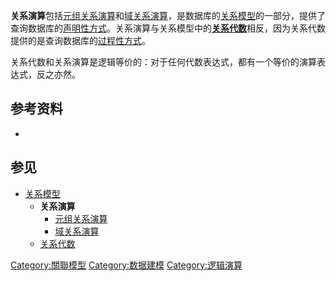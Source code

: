 '''关系演算'''包括[[元组关系演算|元组关系演算]]和[[域关系演算|域关系演算]]，是数据库的[[关系模型|关系模型]]的一部分，提供了查询数据库的[[声明式编程|声明性方式]]。关系演算与关系模型中的'''[[关系代数_(数据库)|关系代数]]'''相反，因为关系代数提供的是查询数据库的[[指令式编程|过程性方式]]。

关系代数和关系演算是逻辑等价的：对于任何代数表达式，都有一个等价的演算表达式，反之亦然。

== 参考资料 ==
* {{cite book | first=Christopher J. | last=Date  | year=2004 | title=An Introduction to Database Systems | url=https://archive.org/details/introductiontoda0000date | edition=8th | publisher=Addison Wesley  | id=ISBN 0-321-19784-4 }}

==参见==
* [[关系模型|关系模型]]
** '''关系演算'''
*** [[元组关系演算|元组关系演算]]
*** [[域关系演算|域关系演算]]
** [[关系代数_(数据库)|关系代数]]

{{databases}}

{{logic-stub}}
{{Authority control}}
[[Category:關聯模型|Category:關聯模型]]
[[Category:数据建模|Category:数据建模]]
[[Category:逻辑演算|Category:逻辑演算]]